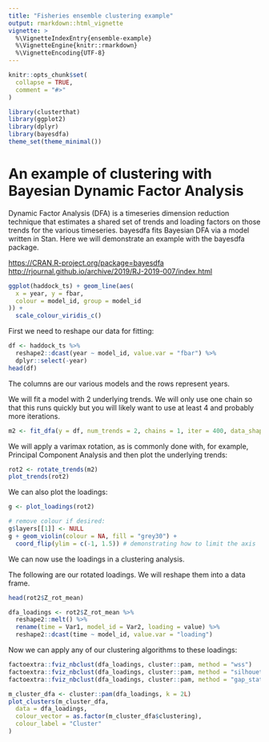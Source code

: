```yaml
---
title: "Fisheries ensemble clustering example"
output: rmarkdown::html_vignette
vignette: >
  %\VignetteIndexEntry{ensemble-example}
  %\VignetteEngine{knitr::rmarkdown}
  %\VignetteEncoding{UTF-8}
---
```


```r
knitr::opts_chunk$set(
  collapse = TRUE,
  comment = "#>"
)
```

```r
library(clusterthat)
library(ggplot2)
library(dplyr)
library(bayesdfa)
theme_set(theme_minimal())
```

# An example of clustering with Bayesian Dynamic Factor Analysis

Dynamic Factor Analysis (DFA) is a timeseries dimension reduction technique that estimates a shared set of trends and loading factors on those trends for the various timeseries. bayesdfa fits Bayesian DFA via a model written in Stan. Here we will demonstrate an example with the bayesdfa package.

<https://CRAN.R-project.org/package=bayesdfa>
<http://rjournal.github.io/archive/2019/RJ-2019-007/index.html>

```r
ggplot(haddock_ts) + geom_line(aes(
  x = year, y = fbar,
  colour = model_id, group = model_id
)) +
  scale_colour_viridis_c()
```

First we need to reshape our data for fitting:

```r
df <- haddock_ts %>%
  reshape2::dcast(year ~ model_id, value.var = "fbar") %>%
  dplyr::select(-year)
head(df)
```

The columns are our various models and the rows represent years.

We will fit a model with 2 underlying trends. We will only use one chain so that this runs quickly but you will likely want to use at least 4 and probably more iterations.

```r
m2 <- fit_dfa(y = df, num_trends = 2, chains = 1, iter = 400, data_shape = "long")
```

We will apply a varimax rotation, as is commonly done with, for example, Principal Component Analysis and then plot the underlying trends:

```r
rot2 <- rotate_trends(m2)
plot_trends(rot2)
```

We can also plot the loadings:

```r
g <- plot_loadings(rot2)

# remove colour if desired:
g$layers[[1]] <- NULL
g + geom_violin(colour = NA, fill = "grey30") +
  coord_flip(ylim = c(-1, 1.5)) # demonstrating how to limit the axis
```

We can now use the loadings in a clustering analysis.

The following are our rotated loadings. We will reshape them into a data frame.

```r
head(rot2$Z_rot_mean)

dfa_loadings <- rot2$Z_rot_mean %>%
  reshape2::melt() %>%
  rename(time = Var1, model_id = Var2, loading = value) %>%
  reshape2::dcast(time ~ model_id, value.var = "loading")
```

Now we can apply any of our clustering algorithms to these loadings:

```r
factoextra::fviz_nbclust(dfa_loadings, cluster::pam, method = "wss")
factoextra::fviz_nbclust(dfa_loadings, cluster::pam, method = "silhouette")
factoextra::fviz_nbclust(dfa_loadings, cluster::pam, method = "gap_stat")

m_cluster_dfa <- cluster::pam(dfa_loadings, k = 2L)
plot_clusters(m_cluster_dfa,
  data = dfa_loadings,
  colour_vector = as.factor(m_cluster_dfa$clustering),
  colour_label = "Cluster"
)
```
